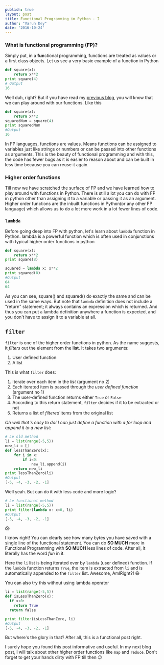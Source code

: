 ```yaml
---
publish: true
layout: post
title: Functional Programming in Python - I
author: "Varun Dey"
date: '2016-10-24'
---
```

### What is functional programming (FP)?
Simply put, in a **fun**ctional programming, functions are treated as values or a first class objects. Let us see a very basic example of a function in Python

```py
def square(x):
    return x**2
print square(4)
# Output
16
```

Well duh, right? But if you have read my [previous blog](https://varundey.me/blogs/deep-dive-into-python-functions), you will know that we can play around with our functions. Like this

```py
def square(x):
    return x**2
squaredNum = square(4)
print squaredNum
#Output
16
```

In FP languages, functions are values. Means functions can be assigned to variables just like strings or numbers or can be passed into other functions as arguments. This is the beauty of functional programming and with this, the code has fewer bugs as it is easier to reason about and can be built in less time because you can reuse it again.

### Higher order functions
Till now we have scratched the surface of FP and we have learned how to play around with functions in Python. There is still a lot you can do with FP in python other than assigning it to a variable or passing it as an argument. Higher order functions are the inbuilt functions in Python(or any other FP language) which allows us to do a lot more work in a lot fewer lines of code.

### `lambda`
Before going deep into FP with python, let's learn about `lambda` function in Python. lambda is a powerful function which is often used in conjunctions with typical higher order functions in python

```py
def square(x):
    return x**2
print square(8)

squared = lambda x: x**2
print squared(8)
#Output
64
64
```

As you can see, square() and squared() do exactly the same and can be used in the same ways. But note that `lambda` definition does not include a "return" statement; it always contains an expression which is returned. And thus you can put a lambda definition anywhere a function is expected, and you don't have to assign it to a variable at all.

## `filter`
`filter` is one of the higher order functions in python. As the name suggests, it *filters* out the element from the **list**. It takes two arguments:

1. User defined function
2. A list

This is what `filter` does:

1. Iterate over each item in the *list* (argument no 2)
2. Each iterated item is passed through the *user defined function* (argument no 1)
3. The user-defined function returns either `True` or `False`
4. According to this return statement, `filter` decides if it to be extracted or not
5. Returns a list of *filtered* items from the original list

*Oh well that's easy to do! I can just define a function with a for loop and append it to a new list*:

```py
# Le old method
li = list(range(-5,5))
new_li = []
def lessThanZero(x):
    for i in x:
        if i<0:
            new_li.append(i)
    return new_li
print lessThanZero(li)
#Output
[-5, -4, -3, -2, -1]
```

Well yeah. But can do it with less code and more logic?

```py
# Le functional method
li = list(range(-5,5))
print filter(lambda x: x<0, li)
#Output
[-5, -4, -3, -2, -1]
```

:scream:

I know right! You can clearly see how many bytes you have saved with a single line of the functional statement. You can do **SO MUCH** more in Functional Programming with **SO MUCH** less lines of code. After all, it literally has the word *fun* in it.

Here the `li` list is being iterated over by `lambda` (user defined) function. If the `lambda` function returns `True`, the item is extracted from `li` and is automatically appended to the `filter` list. Awesome, AmIRight?! :smiley:

You can also try this without using lambda operator

```py
li = list(range(-5,5))
def isLessThanZero(x):
  if x<0:
    return True
  return false

print filter(isLessThanZero, li)
#Output
[-5, -4, -3, -2, -1]
```

But where's the glory in that? After all, this is a functional post right.

I surely hope you found this post informative and useful. In my next blog post, I will talk about other higher order functions like `map` and `reduce`. Don't forget to get your hands dirty with FP till then :wink:
